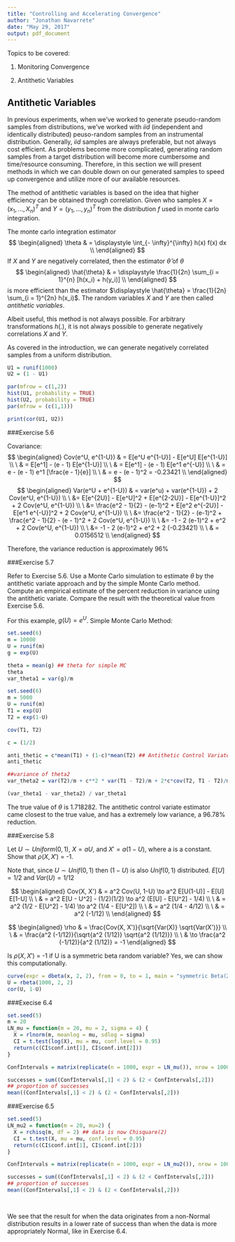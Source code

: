 ```yaml
---
title: "Controlling and Accelerating Convergence"
author: "Jonathan Navarrete"
date: "May 29, 2017"
output: pdf_document
---
```




Topics to be covered:

1. Monitoring Convergence

2. Antithetic Variables




## Antithetic Variables

In previous experiments, when we've worked to generate pseudo-random samples from distributions, we've worked with *iid* (independent and identically distributed) peuso-random samples from an instrumental distribution. Generally, *iid* samples are always preferable, but not always cost efficient. As problems become more complicated, generating random samples from a target distribution will become more cumbersome and time/resource consuming. Therefore, in this section we will present methods in which we can double down on our generated samples to speed up convergence and utilize more of our available resources.


The method of antithetic variables is based on the idea that higher efficiency can be obtained through correlation. Given who samples $X = (x_1, ..., X_n)^T$ and $Y = (y_1, ..., y_n)^T$ from the distribution $f$ used in monte carlo integration.  

The monte carlo integration estimator
$$
\begin{aligned}
\theta & = \displaystyle \int_{- \infty}^{\infty} h(x) f(x) dx \\
\end{aligned}
$$
If $X$ and $Y$ are negatively correlated, then the estimator $\hat{\theta}$ of $\theta$
$$
\begin{aligned}
\hat{\theta} & = \displaystyle \frac{1}{2n} \sum_{i = 1}^{n} [h(x_i) + h(y_i)] \\
\end{aligned}
$$
is more efficient than the estimator $\displaystyle \hat{\theta} = \frac{1}{2n} \sum_{i = 1}^{2n} h(x_i)$. The random variables $X$ and $Y$ are then called *antithetic variables*. 

Albeit useful, this method is not always possible. For arbitrary transformations $h(.)$, it is not always possible to generate negatively correlations $X$ and $Y$.

As covered in the introduction, we can generate negatively correlated samples from a uniform distribution.

```r
U1 = runif(1000)
U2 = (1 - U1)

par(mfrow = c(1,2))
hist(U1, probability = TRUE)
hist(U2, probability = TRUE)
par(mfrow = (c(1,1)))

print(cor(U1, U2))
```










###Exercise 5.6

Covariance:
$$
\begin{aligned}
Cov(e^U, e^{1-U}) & = E[e^U e^{1-U}] - E[e^U] E[e^{1-U}] \\
\ & = E[e^1] - (e - 1) E[e^{1-U}] \\
\ & = E[e^1] - (e - 1) E[e^1 e^{-U}] \\
\ & = e - (e - 1) e^1 [\frac{e - 1}{e}] \\
\ & = e - (e - 1)^2 = -0.23421 \\
\end{aligned}
$$
$$
\begin{aligned}
Var(e^U + e^{1-U}) & = var(e^u) + var(e^{1-U}) + 2 Cov(e^U, e^{1-U}) \\
\ &= E[e^{2U}] - E[e^U]^2 + E[e^{2-2U}] - E[e^{1-U}]^2 + 2 Cov(e^U, e^{1-U}) \\
\ &= \frac{e^2 - 1}{2} - (e-1)^2 + E[e^2 e^{-2U}] - E[e^1 e^{-U}]^2 + 2 Cov(e^U, e^{1-U}) \\
\ &= \frac{e^2 - 1}{2} - (e-1)^2 +  \frac{e^2 - 1}{2} - (e - 1)^2 + 2 Cov(e^U, e^{1-U}) \\
\ &= -1 - 2 (e-1)^2 + e^2 + 2 Cov(e^U, e^{1-U}) \\
\ &= -1 - 2 (e-1)^2 + e^2 + 2 (-0.23421) \\
\ & = 0.0156512 \\
\end{aligned}
$$


Therefore, the variance reduction is approximately 96%



###Exercise 5.7

Refer to Exercise 5.6. Use a Monte Carlo simulation to estimate $\theta$ by the
antithetic variate approach and by the simple Monte Carlo method. Compute
an empirical estimate of the percent reduction in variance using the antithetic
variate. Compare the result with the theoretical value from Exercise 5.6.

For this example, $g(U) = e^U$. Simple Monte Carlo Method:

```r
set.seed(6)
m = 10000
U = runif(m)
g = exp(U) 

theta = mean(g) ## theta for simple MC
theta
var_theta1 = var(g)/m

```



```r
set.seed(6)
m = 5000
U = runif(m)
T1 = exp(U)
T2 = exp(1-U)

cov(T1, T2)

c = (1/2)

anti_thetic = c*mean(T1) + (1-c)*mean(T2) ## Antithetic Control Variate
anti_thetic

##variance of theta2
var_theta2 = var(T2)/m + c**2 * var(T1 - T2)/m + 2*c*cov(T2, T1 - T2)/m

(var_theta1 - var_theta2) / var_theta1

```

The true value of $\theta$ is 1.718282. The antithetic control variate estimator came closest to the true value, and has a extremely low variance, a 96.78% reduction.





###Exercise 5.8


Let $U \sim Uniform(0,1)$, $X = aU$, and $X' = a(1 - U)$, where a is a constant.
Show that $\rho(X,X')$ = -1. 

Note that, since $U \sim Unif(0,1)$ then $(1-U)$ is also $Unif(0,1)$ distributed.
$E[U] = 1/2$ and $Var(U) = 1/12$

$$
\begin{aligned}
Cov(X, X') & = a^2 Cov(U, 1-U) \to a^2 E[U(1-U)] - E[U] E[1-U] \\
\ & = a^2 E[U - U^2] - (1/2)(1/2) \to a^2 (E[U] - E[U^2] - 1/4) \\
\ & = a^2 (1/2 - E[U^2] - 1/4) \to a^2 (1/4 - E[U^2]) \\
\ & = a^2 (1/4 - 4/12) \\
\ & = a^2 (-1/12) \\
\end{aligned}
$$

$$
\begin{aligned}
\rho & = \frac{Cov(X, X')}{\sqrt{Var(X)} \sqrt{Var(X')}} \\ 
\ & = \frac{a^2 (-1/12)}{\sqrt{a^2 (1/12)}  \sqrt{a^2 (1/12)}} \\
\ & \to \frac{a^2 (-1/12)}{a^2 (1/12)} = -1
\end{aligned}
$$

Is $\rho(X,X')$ = -1 if U is a symmetric beta random
variable? Yes, we can show this computationally.

```r
curve(expr = dbeta(x, 2, 2), from = 0, to = 1, main = "symmetric Beta(2,2)")
U = rbeta(1000, 2, 2)
cor(U, 1-U)
```



###Execise 6.4

```r
set.seed(5)
m = 20
LN_mu = function(m = 20, mu = 2, sigma = 4) {
  X = rlnorm(m, meanlog = mu, sdlog = sigma)
  CI = t.test(log(X), mu = mu, conf.level = 0.95)
  return(c(CI$conf.int[1], CI$conf.int[2]))
}

ConfIntervals = matrix(replicate(n = 1000, expr = LN_mu()), nrow = 1000, byrow = TRUE)

successes = sum((ConfIntervals[,1] < 2) & (2 < ConfIntervals[,2]))
## proportion of successes
mean((ConfIntervals[,1] < 2) & (2 < ConfIntervals[,2]))


```




###Exercise 6.5



```r
set.seed(5)
LN_mu2 = function(m = 20, mu=2) {
  X = rchisq(m, df = 2) ## data is now Chisquare(2)
  CI = t.test(X, mu = mu, conf.level = 0.95)
  return(c(CI$conf.int[1], CI$conf.int[2]))
}

ConfIntervals = matrix(replicate(n = 1000, expr = LN_mu2()), nrow = 1000, byrow = TRUE)

successes = sum((ConfIntervals[,1] < 2) & (2 < ConfIntervals[,2]))
## proportion of successes
mean((ConfIntervals[,1] < 2) & (2 < ConfIntervals[,2])) 

  
```  
  


We see that the result for when the data originates from a non-Normal distribution results in a lower rate of success than when the data is more appropriately Normal, like in Exercise 6.4.


